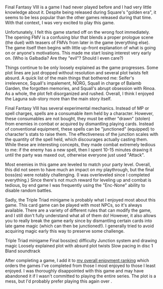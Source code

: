 
Final Fantasy&nbsp;VIII is a game I had never played before and I had very little knowledge about it. Despite being
released during Square's "golden era", it seems to be less popular than the other games released during that time. With
that context, I was very excited to play this game.

<GameHeader game={props.game} />

Unfortunately, I felt this game started off on the wrong foot immediately. The opening FMV is a confusing blur that
blends a proper prologue scene (the duel) with teasers of FMVs from later in the game (everything else). The game itself
then begins with little up-front explanation of what is going on or anyone's motivations. This made me start losing
interest very early on. (Who is Galbadia? Are they "evil"? Should I even care?)

Things continue to be only loosely explained as the game progresses. Some plot lines are just dropped without resolution
and several plot twists felt absurd. A quick list of the main things that bothered me: <Spoiler>Seifer's irrelevence,
Squall's impalement, NORG, Squall in charge of Balamb Garden, the forgotten memories, and Squall's abrupt obsession with
Rinoa.</Spoiler> As a whole, the plot felt disorganized and rushed. Overall, I think I enjoyed the Laguna sub-story more
than the main story itself.

Final Fantasy&nbsp;VIII has several experimental mechanics. Instead of MP or spell charges, spells are a consumable item
held by a character. However, these consumables are not bought, they must be either "drawn" (stolen) from enemies in
combat or acquired by dismantling playing cards. Instead of conventional equipment, these spells can be "junctioned"
(equipped) to character's stats to raise them. The effectiveness of the junction scales with the quantity of the spell
held, which discourages actually casting them. While these are interesting concepts, they made combat extremely tedious
to me: if the enemy has a new spell, then I spent 10-15 minutes drawing it until the party was maxed out, otherwise
everyone just used "Attack".

Most enemies in this game are leveled to match your party level. Overall, this did not seem to have much an impact on my
playthrough, but the final boss(es) were notably challenging. (I was overleveled since I completed everything.) Since
there's not much reward for leveling up and combat is tedious, by end game I was frequently using the "Enc-None" ability
to disable random battles.

Sadly, the Triple Triad minigame is probably what I enjoyed most about this game. This card game can be played with most
NPCs, so it's always available. There are a variety of different rules that can modify the game, and I still don't fully
understand what all of them do! However, it also allows you to really break the game early since by dismantling certain
cards into late game magic (which can then be junctioned!). I generally tried to avoid acquiring magic early this way to
preserve some challenge.

<LikedDisliked>
  <LikedList>
    <LikedItem>Triple Triad minigame</LikedItem>
    <LikedItem>Final boss(es) difficulty</LikedItem>
  </LikedList>
  <DislikedList>
    <DislikedItem>Junction system and drawing magic</DislikedItem>
    <DislikedItem>Loosely explained plot with absurd plot twists</DislikedItem>
    <DislikedItem>Slow pacing in disc 1</DislikedItem>
    <DislikedItem>Bland soundtrack</DislikedItem>
  </DislikedList>
</LikedDisliked>

After completing a game, I add it to [my overall enjoyment ranking](/ranking) which orders the games I've completed from
those I most enjoyed to those I least enjoyed. I was thoroughly disappointed with this game and may have abandoned it if
I wasn't committed to playing the entire series. The plot is a mess, but I'd probably prefer playing this again over
<GameLink slug="final_fantasy_ii" />.

<GameRanking game={props.slug} />
